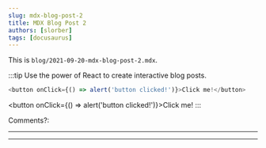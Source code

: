 ```yaml
---
slug: mdx-blog-post-2
title: MDX Blog Post 2
authors: [slorber]
tags: [docusaurus]
---
```




This is `blog/2021-09-20-mdx-blog-post-2.mdx`.

:::tip
Use the power of React to create interactive blog posts.
```js
<button onClick={() => alert('button clicked!')}>Click me!</button>
```
<button onClick={() => alert('button clicked!')}>Click me!</button>
:::

Comments?:

<hr/>
<TalkyardComments />
<hr/>